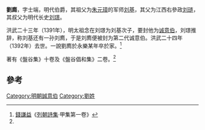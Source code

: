 {{expand|time=2013-10-06T03:53:27+00:00}}
'''劉廌'''{{BD|？||1392年||}}，字士端，明代伯爵，其祖父为[[朱元璋|朱元璋]]的军师[[刘基|刘基]]，其父为江西右參政[[劉璉_(洪武)|刘琏]]，其叔父为明代长史[[劉璟_(長史)|刘璟]]。

洪武二十三年（1391年），明太祖念在刘璟为刘基次子，要封他为[[诚意伯|诚意伯]]，刘璟推辞，称刘基还有一孙刘廌，于是刘廌便被封为第二代诚意伯。洪武二十四年（1392年）去世。一說劉廌於永樂某年卒於家。<ref name="列朝詩集">[[錢謙益|錢謙益]]《[[列朝詩集|列朝詩集]]‧甲集第一卷》</ref>

著有《盤谷集》十卷及《盤谷倡和集》二卷。<ref name="列朝詩集"/>

== 參考 ==
{{reflist}}

{{s-start}}
{{s-bef|before=[[刘基|刘基]]}}
{{s-ttl|title=[[诚意伯|诚意伯]]|years=1391年4月18日-1392年}}
{{s-aft|after=[[刘瑜|刘瑜]]}}

[[Category:明朝誠意伯|Category:明朝誠意伯]]
[[Category:劉姓|Category:劉姓]]